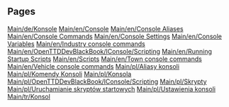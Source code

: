 
== Pages ==
[[Main/de/Konsole]]
[[Main/en/Console]]
[[Main/en/Console Aliases]]
[[Main/en/Console Commands]]
[[Main/en/Console Settings]]
[[Main/en/Console Variables]]
[[Main/en/Industry console commands]]
[[Main/en/OpenTTDDevBlackBook/IConsole/Scripting]]
[[Main/en/Running Startup Scripts]]
[[Main/en/Scripts]]
[[Main/en/Town console commands]]
[[Main/en/Vehicle console commands]]
[[Main/pl/Aliasy konsoli]]
[[Main/pl/Komendy Konsoli]]
[[Main/pl/Konsola]]
[[Main/pl/OpenTTDDevBlackBook/IConsole/Scripting]]
[[Main/pl/Skrypty]]
[[Main/pl/Uruchamianie skryptów startowych]]
[[Main/pl/Ustawienia konsoli]]
[[Main/tr/Konsol]]
